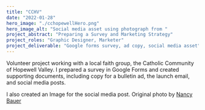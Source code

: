 ```yaml
---
title: "CCHV"
date: "2022-01-28"
hero_image: "./cchopewellHero.png"
hero_image_alt: "Social media asset using photograph from "
project_abstract: "Preparing a Survey and Marketing Strategy"
project_roles: "Graphic Designer, Marketer"
project_deliverable: "Google forms survey, ad copy, social media asset"
---
```

Volunteer project working with a local faith group, the Catholic Community of Hopewell Valley. I prepared a survey in Google Forms and created supporting documents, including copy for a bulletin ad, the launch email, and social media posts.

I also created an Image for the social media post. Original photo by [Nancy Bauer](https://www.shutterstock.com/g/ia084)
